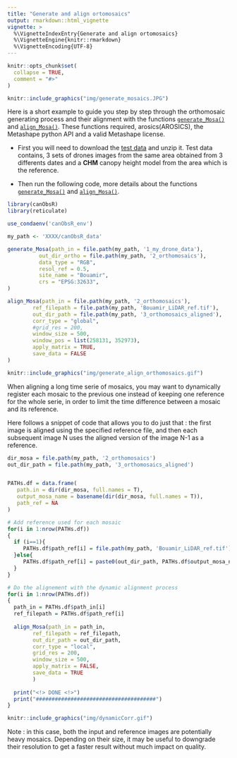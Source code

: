 ```yaml
---
title: "Generate and align ortomosaics"
output: rmarkdown::html_vignette
vignette: >
  %\VignetteIndexEntry{Generate and align ortomosaics}
  %\VignetteEngine{knitr::rmarkdown}
  %\VignetteEncoding{UTF-8}
---
```


```r
knitr::opts_chunk$set(
  collapse = TRUE,
  comment = "#>"
)
```

```r
knitr::include_graphics("img/generate_mosaics.JPG")
```


Here is a short example to guide you step by step through the orthomosaic generating process and their alignment with the functions [`generate_Mosa()`](https://umr-amap.github.io/canObsR/reference/generate_Mosa.html) and [`align_Mosa()`](https://umr-amap.github.io/canObsR/reference/align_Mosa.html). These functions required, arosics(AROSICS), the Metashape python API and a valid Metashape license.  

* First you will need to download the  [test data](https://zenodo.org/records/14748367?preview=1&token=eyJhbGciOiJIUzUxMiJ9.eyJpZCI6IjY3MjE2Y2M1LTY4NjctNDEwNS1hMTViLTkwNmMzNGM0YzA5NCIsImRhdGEiOnt9LCJyYW5kb20iOiJkYjhlMWZhMDZiYmNkNTg2YzA4OGYxMTg0ODE3MmI3YiJ9.xKZdG_R2NvApekkLM4FanVbM-ZWbGqNjXYucPKydbzeLdur08A69N9ROgeTdPR42PP_OrL4eF_hljxh3wQHfwA) and unzip it. Test
data contains, 3 sets of drones images from the same area obtained from 3 differents dates and a **CHM** canopy height model from the area which is the reference. 

* Then run the following code, more details about the functions  [`generate_Mosa()`](https://umr-amap.github.io/canObsR/reference/generate_Mosa.html) and [`align_Mosa()`](https://umr-amap.github.io/canObsR/reference/align_Mosa.html).


```r
library(canObsR)
library(reticulate)

use_condaenv('canObsR_env')

my_path <- 'XXXX/canObsR_data'

generate_Mosa(path_in = file.path(my_path, '1_my_drone_data'),
          out_dir_ortho = file.path(my_path, '2_orthomosaics'),
          data_type = "RGB",
          resol_ref = 0.5,
          site_name = "Bouamir",
          crs = "EPSG:32633",
) 

align_Mosa(path_in = file.path(my_path, '2_orthomosaics'),
        ref_filepath = file.path(my_path, 'Bouamir_LiDAR_ref.tif'),
        out_dir_path = file.path(my_path, '3_orthomosaics_aligned'),
        corr_type = "global",
        #grid_res = 200,
        window_size = 500,
        window_pos = list(258131, 352973),
        apply_matrix = TRUE,
        save_data = FALSE
)


```

```r
knitr::include_graphics("img/generate_align_orthomosaics.gif")
```

When aligning a long time serie of mosaics, you may want to dynamically register each mosaic to the previous one instead of keeping one reference for the whole serie, in order to limit the time difference between a mosaic and its reference. 

Here follows a snippet of code that allows you to do just that : the first image is aligned using the specified reference file, and then each subsequent image N uses the aligned version of the image N-1 as a reference.
```r
dir_mosa = file.path(my_path, '2_orthomosaics')
out_dir_path = file.path(my_path, '3_orthomosaics_aligned')


PATHs.df = data.frame(
   path.in = dir(dir_mosa, full.names = T),
   output_mosa_name = basename(dir(dir_mosa, full.names = T)),
   path_ref = NA
)

# Add reference used for each mosaic
for(i in 1:nrow(PATHs.df))                      
{
  if (i==1){
     PATHs.df$path_ref[i] = file.path(my_path, 'Bouamir_LiDAR_ref.tif')
  }else{
     PATHs.df$path_ref[i] = paste0(out_dir_path, PATHs.df$output_mosa_name[i-1]) 
  }
}

# Do the alignement with the dynamic alignment process
for(i in 1:nrow(PATHs.df)) 
{
  path_in = PATHs.df$path_in[i]
  ref_filepath = PATHs.df$path_ref[i]
  
  align_Mosa(path_in = path_in,
        ref_filepath = ref_filepath,
        out_dir_path = out_dir_path,
        corr_type = "local",
        grid_res = 200,
        window_size = 500,
        apply_matrix = FALSE,
        save_data = TRUE
        )
 
  print("<!> DONE <!>")
  print("######################################")
}
```
```r
knitr::include_graphics("img/dynamicCorr.gif")
```

Note : in this case, both the input and reference images are potentially heavy mosaics. Depending on their size, it may be useful to downgrade their resolution to get a faster result without much impact on quality.  


